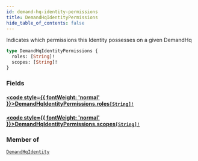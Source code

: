 ```yaml
---
id: demand-hq-identity-permissions
title: DemandHqIdentityPermissions
hide_table_of_contents: false
---
```








Indicates which permissions this Identity possesses on a given DemandHq

```graphql
type DemandHqIdentityPermissions {
  roles: [String]!
  scopes: [String]!
}
```


### Fields

#### [<code style={{ fontWeight: 'normal' }}>DemandHqIdentityPermissions.<b>roles</b></code>](#)<Bullet />[`[String]!`](/demand/api/graphql-admin/reference/scalars/string) <Badge class="secondary" text="non-null"/> <Badge class="secondary" text="scalar"/>
> 
> 

#### [<code style={{ fontWeight: 'normal' }}>DemandHqIdentityPermissions.<b>scopes</b></code>](#)<Bullet />[`[String]!`](/demand/api/graphql-admin/reference/scalars/string) <Badge class="secondary" text="non-null"/> <Badge class="secondary" text="scalar"/>
> 
> 



### Member of

[`DemandHqIdentity`](/demand/api/graphql-admin/reference/objects/demand-hq-identity)  <Badge class="secondary" text="object"/>



